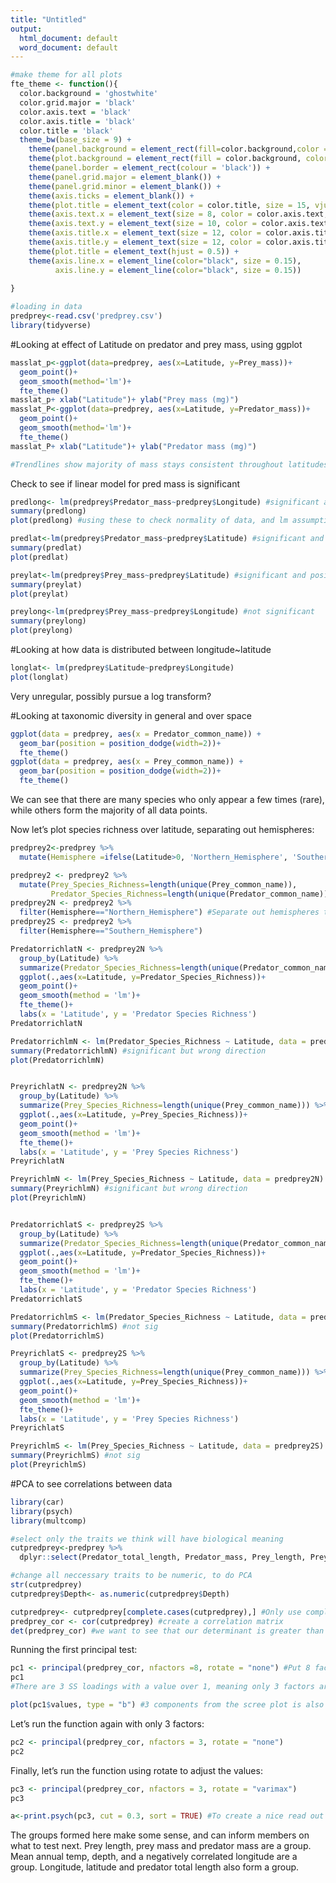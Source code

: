 ---
title: "Untitled"
output:
  html_document: default
  word_document: default
---
```{r}
#make theme for all plots
fte_theme <- function(){
  color.background = 'ghostwhite'
  color.grid.major = 'black'
  color.axis.text = 'black'
  color.axis.title = 'black'
  color.title = 'black'
  theme_bw(base_size = 9) + 
    theme(panel.background = element_rect(fill=color.background,color = color.background)) +
    theme(plot.background = element_rect(fill = color.background, color = color.background)) +
    theme(panel.border = element_rect(colour = 'black')) +
    theme(panel.grid.major = element_blank()) + 
    theme(panel.grid.minor = element_blank()) + 
    theme(axis.ticks = element_blank()) +
    theme(plot.title = element_text(color = color.title, size = 15, vjust = 1.25)) +
    theme(axis.text.x = element_text(size = 8, color = color.axis.text, angle = 90)) + 
    theme(axis.text.y = element_text(size = 10, color = color.axis.text)) + 
    theme(axis.title.x = element_text(size = 12, color = color.axis.title, vjust = 0)) +
    theme(axis.title.y = element_text(size = 12, color = color.axis.title, vjust = 1.25)) + 
    theme(plot.title = element_text(hjust = 0.5)) + 
    theme(axis.line.x = element_line(color="black", size = 0.15),
          axis.line.y = element_line(color="black", size = 0.15)) 
  
}
```


```{r}
#loading in data
predprey<-read.csv('predprey.csv')
library(tidyverse)

```

#Looking at effect of Latitude on predator and prey mass, using ggplot
```{r}
masslat_p<-ggplot(data=predprey, aes(x=Latitude, y=Prey_mass))+
  geom_point()+
  geom_smooth(method='lm')+
  fte_theme()
masslat_p+ xlab("Latitude")+ ylab("Prey mass (mg)")
masslat_P<-ggplot(data=predprey, aes(x=Latitude, y=Predator_mass))+
  geom_point()+
  geom_smooth(method='lm')+
  fte_theme()
masslat_P+ xlab("Latitude")+ ylab("Predator mass (mg)")

#Trendlines show majority of mass stays consistent throughout latitudes, with lots of variation around 40degrees (which was more sampled compared to the other latitudes)

```
Check to see if linear model for pred mass is significant
```{r}
predlong<- lm(predprey$Predator_mass~predprey$Longitude) #significant and negative 
summary(predlong)
plot(predlong) #using these to check normality of data, and lm assumptions. 

predlat<-lm(predprey$Predator_mass~predprey$Latitude) #significant and positive
summary(predlat)
plot(predlat)
```
```{r}
preylat<-lm(predprey$Prey_mass~predprey$Latitude) #significant and positive
summary(preylat)
plot(preylat)

preylong<-lm(predprey$Prey_mass~predprey$Longitude) #not significant
summary(preylong)
plot(preylong)
```


#Looking at how data is distributed between longitude~latitude
```{r}
longlat<- lm(predprey$Latitude~predprey$Longitude)
plot(longlat)

```
Very unregular, possibly pursue a log transform?

#Looking at taxonomic diversity in general and over space
    
```{r}
ggplot(data = predprey, aes(x = Predator_common_name)) +
  geom_bar(position = position_dodge(width=2))+
  fte_theme()
ggplot(data = predprey, aes(x = Prey_common_name)) +
  geom_bar(position = position_dodge(width=2))+
  fte_theme()
```
We can see that there are many species who only appear a few times (rare), while others form the majority of all data points.

Now let's plot species richness over latitude, separating out hemispheres:
```{r}
predprey2<-predprey %>% 
  mutate(Hemisphere =ifelse(Latitude>0, 'Northern_Hemisphere', 'Southern_Hemisphere')) #this part is dale's code but I need it for the below to work

predprey2 <- predprey2 %>% 
  mutate(Prey_Species_Richness=length(unique(Prey_common_name)), 
         Predator_Species_Richness=length(unique(Predator_common_name)))
predprey2N <- predprey2 %>% 
  filter(Hemisphere=="Northern_Hemisphere") #Separate out hemispheres to look more specifically. 
predprey2S <- predprey2 %>%
  filter(Hemisphere=="Southern_Hemisphere")

PredatorrichlatN <- predprey2N %>% 
  group_by(Latitude) %>% 
  summarize(Predator_Species_Richness=length(unique(Predator_common_name))) %>% #find the unique number of species at each latitude
  ggplot(.,aes(x=Latitude, y=Predator_Species_Richness))+
  geom_point()+
  geom_smooth(method = 'lm')+
  fte_theme()+
  labs(x = 'Latitude', y = 'Predator Species Richness')
PredatorrichlatN

PredatorrichlmN <- lm(Predator_Species_Richness ~ Latitude, data = predprey2N)
summary(PredatorrichlmN) #significant but wrong direction
plot(PredatorrichlmN)


PreyrichlatN <- predprey2N %>% 
  group_by(Latitude) %>% 
  summarize(Prey_Species_Richness=length(unique(Prey_common_name))) %>% 
  ggplot(.,aes(x=Latitude, y=Prey_Species_Richness))+
  geom_point()+
  geom_smooth(method = 'lm')+
  fte_theme()+
  labs(x = 'Latitude', y = 'Prey Species Richness')
PreyrichlatN

PreyrichlmN <- lm(Prey_Species_Richness ~ Latitude, data = predprey2N)
summary(PreyrichlmN) #significant but wrong direction
plot(PreyrichlmN)


PredatorrichlatS <- predprey2S %>% 
  group_by(Latitude) %>% 
  summarize(Predator_Species_Richness=length(unique(Predator_common_name))) %>% #find the unique number of species at each latitude
  ggplot(.,aes(x=Latitude, y=Predator_Species_Richness))+
  geom_point()+
  geom_smooth(method = 'lm')+
  fte_theme()+
  labs(x = 'Latitude', y = 'Predator Species Richness')
PredatorrichlatS

PredatorrichlmS <- lm(Predator_Species_Richness ~ Latitude, data = predprey2S)
summary(PredatorrichlmS) #not sig
plot(PredatorrichlmS)

PreyrichlatS <- predprey2S %>% 
  group_by(Latitude) %>% 
  summarize(Prey_Species_Richness=length(unique(Prey_common_name))) %>% 
  ggplot(.,aes(x=Latitude, y=Prey_Species_Richness))+
  geom_point()+
  geom_smooth(method = 'lm')+
  fte_theme()+
  labs(x = 'Latitude', y = 'Prey Species Richness')
PreyrichlatS

PreyrichlmS <- lm(Prey_Species_Richness ~ Latitude, data = predprey2S)
summary(PreyrichlmS) #not sig
plot(PreyrichlmS)

```



#PCA to see correlations between data
```{r}
library(car)
library(psych)
library(multcomp)

#select only the traits we think will have biological meaning
cutpredprey<-predprey %>% 
  dplyr::select(Predator_total_length, Predator_mass, Prey_length, Prey_mass, Latitude, Longitude, Depth, Mean_annual_temp)

#change all neccessary traits to be numeric, to do PCA
str(cutpredprey)
cutpredprey$Depth<- as.numeric(cutpredprey$Depth)

cutpredprey<- cutpredprey[complete.cases(cutpredprey),] #Only use complete cases to make things easier
predprey_cor <- cor(cutpredprey) #create a correlation matrix
det(predprey_cor) #we want to see that our determinant is greater than the necessary value of 0.00001, and it is
```
Running the first principal test:
```{r}
pc1 <- principal(predprey_cor, nfactors =8, rotate = "none") #Put 8 factors because this is how many traits we left in
pc1
#There are 3 SS loadings with a value over 1, meaning only 3 factors are probably important
```
```{r}
plot(pc1$values, type = "b") #3 components from the scree plot is also a reasonable estimate
```
Let's run the function again with only 3 factors:
```{r}
pc2 <- principal(predprey_cor, nfactors = 3, rotate = "none")
pc2
```
Finally, let's run the function using rotate to adjust the values:
```{r}
pc3 <- principal(predprey_cor, nfactors = 3, rotate = "varimax")
pc3
```
```{r}
a<-print.psych(pc3, cut = 0.3, sort = TRUE) #To create a nice read out of our groups

```
The groups formed here make some sense, and can inform members on what to test next. Prey length, prey mass and predator mass are a group. Mean annual temp, depth, and a negatively correlated longitude are a group. Longitude, latitude and predator total length also form a group.
